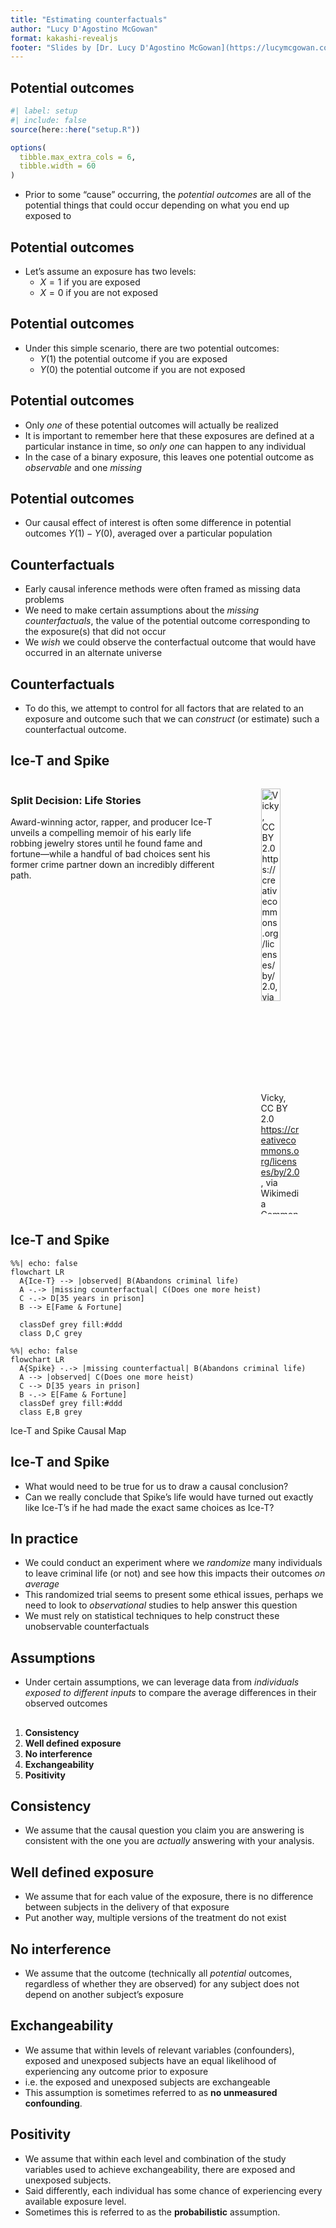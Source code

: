 ```yaml
---
title: "Estimating counterfactuals"
author: "Lucy D'Agostino McGowan"
format: kakashi-revealjs
footer: "Slides by [Dr. Lucy D'Agostino McGowan](https://lucymcgowan.com)"
---
```



## Potential outcomes

```r
#| label: setup
#| include: false
source(here::here("setup.R"))

options(
  tibble.max_extra_cols = 6, 
  tibble.width = 60
)

```

* Prior to some "cause" occurring, the *potential outcomes* are all of the potential things that could occur depending on what you end up exposed to

## Potential outcomes

* Let's assume an exposure has two levels:
    - $X=1$ if you are exposed
    - $X=0$ if you are not exposed
    
## Potential outcomes

* Under this simple scenario, there are two potential outcomes:
    -   $Y(1)$ the potential outcome if you are exposed
    -   $Y(0)$ the potential outcome if you are not exposed
    
## Potential outcomes

* Only *one* of these potential outcomes will actually be realized
* It is important to remember here that these exposures are defined at a particular instance in time, so *only one* can happen to any individual
* In the case of a binary exposure, this leaves one potential outcome as *observable* and one *missing*

## Potential outcomes

* Our causal effect of interest is often some difference in potential outcomes $Y(1) - Y(0)$, averaged over a particular population

## Counterfactuals

* Early causal inference methods were often framed as missing data problems
* We need to make certain assumptions about the *missing counterfactuals*, the value of the potential outcome corresponding to the exposure(s) that did not occur
* We *wish* we could observe the conterfactual outcome that would have occurred in an alternate universe

## Counterfactuals

* To do this, we attempt to control for all factors that are related to an exposure and outcome such that we can *construct* (or estimate) such a counterfactual outcome.

## Ice-T and Spike

:::: columns

::: column
### **Split Decision: Life Stories**

Award-winning actor, rapper, and producer Ice-T unveils a compelling memoir of his early life robbing jewelry stores until he found fame and fortune---while a handful of bad choices sent his former crime partner down an incredibly different path.
:::

::: column
::: smaller
![Vicky, CC BY 2.0 <https://creativecommons.org/licenses/by/2.0>, via Wikimedia Commons](images/ice-t.jpg){width="70%"}
:::
:::
::::

## Ice-T and Spike

::: {#tbl-causal-map layout-ncol=1}

```mermaid
%%| echo: false
flowchart LR
  A{Ice-T} --> |observed| B(Abandons criminal life)
  A -.-> |missing counterfactual| C(Does one more heist)
  C -.-> D[35 years in prison]
  B --> E[Fame & Fortune]
  
  classDef grey fill:#ddd
  class D,C grey
```

```mermaid
%%| echo: false
flowchart LR
  A{Spike} -.-> |missing counterfactual| B(Abandons criminal life)
  A --> |observed| C(Does one more heist)
  C --> D[35 years in prison]
  B -.-> E[Fame & Fortune]
  classDef grey fill:#ddd
  class E,B grey
```

Ice-T and Spike Causal Map
:::

## Ice-T and Spike

* What would need to be true for us to draw a causal conclusion?
* Can we really conclude that Spike's life would have turned out exactly like Ice-T's if he had made the exact same choices as Ice-T?


## In practice

::: small
* We could conduct an experiment where we *randomize* many individuals to leave criminal life (or not) and see how this impacts their outcomes *on average* 
* This randomized trial seems to present some ethical issues, perhaps we need to look to *observational* studies to help answer this question
* We must rely on statistical techniques to help construct these unobservable counterfactuals
:::

## Assumptions

* Under certain assumptions, we can leverage data from *individuals exposed to different inputs* to compare the average differences in their observed outcomes

## {background-color="#23373B"}


1. **Consistency**
2. **Well defined exposure**
3. **No interference**
4. **Exchangeability**
5. **Positivity**


## Consistency

* We assume that the causal question you claim you are answering is consistent with the one you are *actually* answering with your analysis.

## Well defined exposure

* We assume that for each value of the exposure, there is no difference between subjects in the delivery of that exposure
* Put another way, multiple versions of the treatment do not exist

## No interference

* We assume that the outcome (technically all *potential* outcomes, regardless of whether they are observed) for any subject does not depend on another subject's exposure

## Exchangeability

* We assume that within levels of relevant variables (confounders), exposed and unexposed subjects have an equal likelihood of experiencing any outcome prior to exposure
* i.e. the exposed and unexposed subjects are exchangeable
* This assumption is sometimes referred to as **no unmeasured confounding**.

## Positivity

* We assume that within each level and combination of the study variables used to achieve exchangeability, there are exposed and unexposed subjects. 
* Said differently, each individual has some chance of experiencing every available exposure level.
* Sometimes this is referred to as the **probabilistic** assumption.


